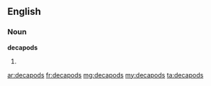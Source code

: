 ==English==

===Noun===
'''decapods'''

# {{plural of|decapod}}

[[ar:decapods]]
[[fr:decapods]]
[[mg:decapods]]
[[my:decapods]]
[[ta:decapods]]